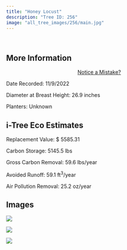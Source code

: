 ```yaml
---
title: "Honey Locust"
description: "Tree ID: 256"
image: "all_tree_images/256/main.jpg"
---
```


<br>

## **More Information**
::: column-margin
<center><a class="button" href="https://forms.gle/W6f5nwYxrM33hF4f7">Notice a Mistake?</a></center>
:::


Date Recorded:  11/9/2022

Diameter at Breast Height:  26.9  inches

Planters:  Unknown

## **i-Tree Eco Estimates**


 Replacement Value: $ 5585.31

 Carbon Storage:  5145.5  lbs

 Gross Carbon Removal:  59.6  lbs/year

 Avoided Runoff:  59.1  ft<sup>3</sup>/year

 Air Pollution Removal:  25.2  oz/year

## **Images**


 ![](all_tree_images/256/IMG_7299.jpg)

 ![](all_tree_images/256/IMG_7300.jpg)

 ![](all_tree_images/256/main.jpg)

